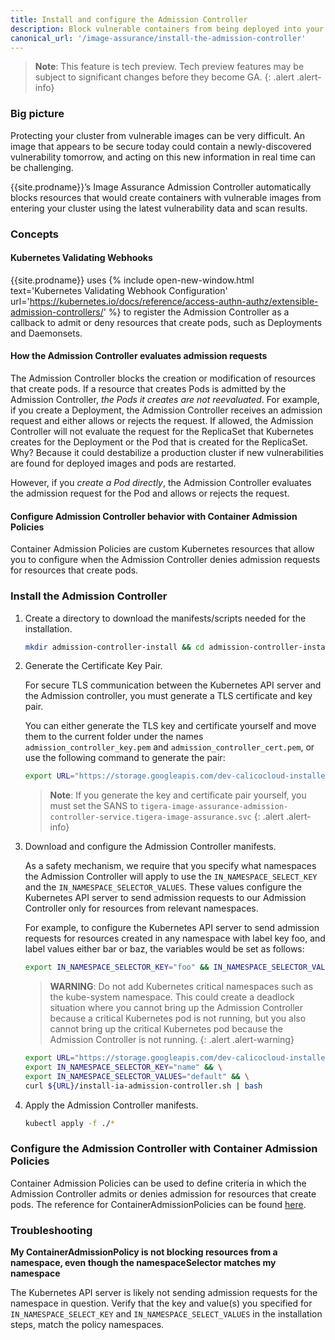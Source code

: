 ```yaml
---
title: Install and configure the Admission Controller
description: Block vulnerable containers from being deployed into your cluster using the Admission Controller.
canonical_url: '/image-assurance/install-the-admission-controller'
---
```


>**Note**: This feature is tech preview. Tech preview features may be subject to significant changes before they become GA.
{: .alert .alert-info}

### Big picture

Protecting your cluster from vulnerable images can be very difficult. An image that appears to be secure today could 
contain a newly-discovered vulnerability tomorrow, and acting on this new information in real time can be challenging.

{{site.prodname}}’s Image Assurance Admission Controller automatically blocks resources that would create containers with vulnerable images from entering your cluster using the latest vulnerability data and scan results.

### Concepts

#### Kubernetes Validating Webhooks

{{site.prodname}} uses {% include open-new-window.html text='Kubernetes Validating Webhook Configuration' url='https://kubernetes.io/docs/reference/access-authn-authz/extensible-admission-controllers/' %} to register the Admission Controller as a callback to admit or deny resources that create pods, such as Deployments and
Daemonsets.

#### How the Admission Controller evaluates admission requests

The Admission Controller blocks the creation or modification of resources that create pods. If a resource that creates Pods is admitted by the Admission Controller, *the Pods it creates are not reevaluated*. For example, if you create a Deployment, the Admission Controller receives an admission request and either allows or rejects the request. If allowed, the Admission Controller will not evaluate the request for the ReplicaSet that Kubernetes creates for the Deployment or the Pod that is created for the ReplicaSet. Why? Because it could destabilize a production cluster if new vulnerabilities are found for deployed images and pods are restarted.

However, if you *create a Pod directly*, the Admission Controller evaluates the admission request for the Pod and allows or rejects the request.

#### Configure Admission Controller behavior with Container Admission Policies

Container Admission Policies are custom Kubernetes resources that allow you to configure when the Admission Controller
denies admission requests for resources that create pods.

### Install the Admission Controller

1. Create a directory to download the manifests/scripts needed for the installation.

   ```bash
   mkdir admission-controller-install && cd admission-controller-install
   ```

1. Generate the Certificate Key Pair.

   For secure TLS communication between the Kubernetes API server and the Admission controller, you must generate a TLS
   certificate and key pair.
   
   You can either generate the TLS key and certificate yourself and move them to the current folder under the names
   `admission_controller_key.pem` and `admission_controller_cert.pem`, or use the following command to generate the pair:
   ```bash
   export URL="https://storage.googleapis.com/dev-calicocloud-installer/manifests/brian-v3.12.2-1-ia-dev" && curl ${URL}/generate-open-ssl-key-cert-pair.sh | bash
   ```

   >**Note**: If you generate the key and certificate pair yourself, you must set the SANS to `tigera-image-assurance-admission-controller-service.tigera-image-assurance.svc`
   {: .alert .alert-info}

1. Download and configure the Admission Controller manifests.
   
   As a safety mechanism, we require that you specify what namespaces the Admission Controller will apply to use
   the `IN_NAMESPACE_SELECT_KEY` and the `IN_NAMESPACE_SELECTOR_VALUES`. These values configure the Kubernetes API server
   to send admission requests to our Admission Controller only for resources from relevant namespaces.

   For example, to configure the Kubernetes API server to send admission requests for resources created in any namespace
   with label key foo, and label values either bar or baz, the variables would be set as follows:
   
   ```bash
   export IN_NAMESPACE_SELECTOR_KEY="foo" && IN_NAMESPACE_SELECTOR_VALUES="bar baz"
   ```

   >**WARNING**: Do not add Kubernetes critical namespaces such as the kube-system namespace. This could create a
   deadlock situation where you cannot bring up the Admission Controller because a critical Kubernetes pod is not running,
   but you also cannot bring up the critical Kubernetes pod because the Admission Controller is not running.
   {: .alert .alert-warning}

   ```bash
   export URL="https://storage.googleapis.com/dev-calicocloud-installer/manifests/brian-v3.12.2-1-ia-dev" && \
   export IN_NAMESPACE_SELECTOR_KEY="name" && \
   export IN_NAMESPACE_SELECTOR_VALUES="default" && \
   curl ${URL}/install-ia-admission-controller.sh | bash
   ```

1. Apply the Admission Controller manifests.

   ```bash
   kubectl apply -f ./*
   ```

### Configure the Admission Controller with Container Admission Policies

Container Admission Policies can be used to define criteria in which the Admission Controller admits or denies admission 
for resources that create pods. The reference for ContainerAdmissionPolicies can be found [here]({{site.baseurl}}/reference/resources/containeradmissionpolicy).

### Troubleshooting

**My ContainerAdmissionPolicy is not blocking resources from a namespace, even though the namespaceSelector matches my namespace**

The Kubernetes API server is likely not sending admission requests for the namespace in question. Verify that the key and value(s) you specified for `IN_NAMESPACE_SELECT_KEY` and `IN_NAMESPACE_SELECT_VALUES` in the installation steps, match the policy namespaces. 

